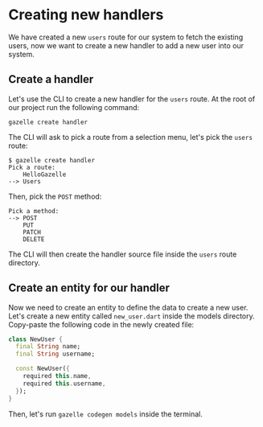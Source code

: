 # Creating new handlers

We have created a new `users` route for our system to fetch the existing
users, now we want to create a new handler to add a new user into our
system.

## Create a handler

Let's use the CLI to create a new handler for the `users` route.
At the root of our project run the following command:
```shell
gazelle create handler
```
The CLI will ask to pick a route from a selection menu, let's pick the
`users` route:
```console
$ gazelle create handler
Pick a route:                                                                                               
    HelloGazelle                                                                                                
--> Users                                                                                                       
```
Then, pick the `POST` method:
```console
Pick a method:                                                                                              
--> POST                                                                                                        
    PUT                                                                                                         
    PATCH                                                                                                       
    DELETE                                                                                                      
```
The CLI will then create the handler source file inside the `users` route
directory.

## Create an entity for our handler

Now we need to create an entity to define the data to create a new user.
Let's create a new entity called `new_user.dart` inside the models directory.
Copy-paste the following code in the newly created file:
```dart
class NewUser {
  final String name;
  final String username;

  const NewUser({
    required this.name,
    required this.username,
  });
}
```
Then, let's run `gazelle codegen models` inside the terminal.
